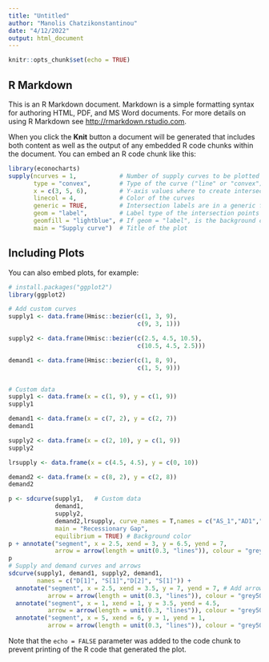 ```yaml
---
title: "Untitled"
author: "Manolis Chatzikonstantinou"
date: "4/12/2022"
output: html_document
---
```


```r
knitr::opts_chunk$set(echo = TRUE)
```

## R Markdown

This is an R Markdown document. Markdown is a simple formatting syntax for authoring HTML, PDF, and MS Word documents. For more details on using R Markdown see <http://rmarkdown.rstudio.com>.

When you click the **Knit** button a document will be generated that includes both content as well as the output of any embedded R code chunks within the document. You can embed an R code chunk like this:

```r
library(econocharts)
supply(ncurves = 1,            # Number of supply curves to be plotted
       type = "convex",        # Type of the curve ("line" or "convex")
       x = c(3, 5, 6),         # Y-axis values where to create intersections
       linecol = 4,            # Color of the curves
       generic = TRUE,         # Intersection labels are in a generic form (X_A, Y_A)
       geom = "label",         # Label type of the intersection points
       geomfill = "lightblue", # If geom = "label", is the background color of the label
       main = "Supply curve")  # Title of the plot
```

## Including Plots

You can also embed plots, for example:

```r
# install.packages("ggplot2")
library(ggplot2)

# Add custom curves
supply1 <- data.frame(Hmisc::bezier(c(1, 3, 9),
                                    c(9, 3, 1))) 

supply2 <- data.frame(Hmisc::bezier(c(2.5, 4.5, 10.5),
                                    c(10.5, 4.5, 2.5))) 

demand1 <- data.frame(Hmisc::bezier(c(1, 8, 9),
                                    c(1, 5, 9))) 


# Custom data
supply1 <- data.frame(x = c(1, 9), y = c(1, 9))
supply1

demand1 <- data.frame(x = c(7, 2), y = c(2, 7))
demand1

supply2 <- data.frame(x = c(2, 10), y = c(1, 9))
supply2

lrsupply <- data.frame(x = c(4.5, 4.5), y = c(0, 10))

demand2 <- data.frame(x = c(8, 2), y = c(2, 8))
demand2

p <- sdcurve(supply1,   # Custom data
             demand1,
             supply2, 
             demand2,lrsupply, curve_names = T,names = c("AS_1","AD1","SRAS","AD2","LRAS"),
             main = "Recessionary Gap",
             equilibrium = TRUE) # Background color
p + annotate("segment", x = 2.5, xend = 3, y = 6.5, yend = 7,                # Add more layers
             arrow = arrow(length = unit(0.3, "lines")), colour = "grey50")
p
# Supply and demand curves and arrows
sdcurve(supply1, demand1, supply2, demand1,
        names = c("D[1]", "S[1]","D[2]", "S[1]")) +
  annotate("segment", x = 2.5, xend = 3.5, y = 7, yend = 7, # Add arrows
           arrow = arrow(length = unit(0.3, "lines")), colour = "grey50") +
  annotate("segment", x = 1, xend = 1, y = 3.5, yend = 4.5,               
           arrow = arrow(length = unit(0.3, "lines")), colour = "grey50") +
  annotate("segment", x = 5, xend = 6, y = 1, yend = 1,               
           arrow = arrow(length = unit(0.3, "lines")), colour = "grey50")
```

Note that the `echo = FALSE` parameter was added to the code chunk to prevent printing of the R code that generated the plot.



